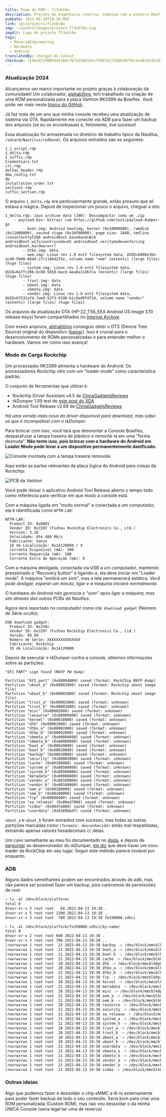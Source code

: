 ```yaml
---
title: Dump da ROM - fl3xbl0w
description: Projeto de engenharia reversa. Começou com a esteira Bowflex Treadmill 22, mas acabou se generalizando para qualquer máquina com Android vendida pela Nautilus Inc. (Nautilus, Bowflex, Schwinn).
pubDate: 2022-05-28T10:28:00Z
link: /pt/projects/fl3xbl0w
img: ~/assets/images/project-fl3xbl0w.svg
imgAlt: Logo do projeto fl3xbl0w
tags:
  - ReverseEngineering
  - Hardware
  - Android
translatedBy: chatgpt-4o-latest
checksum: 724bc0f398059453b0cfb71456619e1f5047a1728d830f99cdc4854335c03197
---
```



### Atualização 2024

Alcançamos um marco importante no projeto graças à colaboração da comunidade! Um colaborador, [alphab0ing](https://github.com/alphab0ing), tem trabalhado na criação de uma ROM personalizada para a placa Vantron RK3399 da Bowflex. Você pode ver mais neste [tópico do GitHub](https://github.com/barrenechea/barrenechea-website/issues/20).

Já faz mais de um ano que minha console recebeu uma atualização de sistema via OTA. Rapidamente me conectei via ADB para fazer um backup dos arquivos (se eu os encontrasse) e, felizmente, tive sucesso!

Essa atualização foi armazenada no diretório de trabalho típico da Nautilus, `/sdcard/Nautilus/redbend/`. Os arquivos extraídos são os seguintes:

```
1_1_script.rdp
1_delta.rdp
1_suffix.rdp
Credentials.txt
crc.rdp
deltas_header.rdp
dma_config.txt
dp
installation_order.txt
section1.rdp
suffix_section.rdp
```

O arquivo `1_delta.rdp` era particularmente grande, então presumi que ali estava a mágica. Depois de inspecionar um pouco o arquivo, cheguei a isto:

```
1_delta.rdp: Java archive data (JAR): Descompactar como um .zip
	- payload.bin: Extrair com https://github.com/ssut/payload-dumper-go
		- boot.img: Android bootimg, kernel (0x10008000), ramdisk (0x11000000), second stage (0x10f00000), page size: 2048, cmdline (console=ttyFIQ0 androidboot.baseband=N/A androidboot.wificountrycode=US androidboot.veritymode=enforcing androidboot.hardware=r)
		- dtbo.img: data
		- oem.img: Linux rev 1.0 ext2 filesystem data, UUID=b886e36e-ac40-5948-86dd-27c114bd225e, volume name "oem" (extents) (large files) (huge files)
		- system.img: Linux rev 1.0 ext2 filesystem data, UUID=0a7fc206-6c88-5018-bacd-4ea8a11db7ca (extents) (large files) (huge files)
		- trust.img: data
		- uboot.img: data
		- vbmeta.img: data
		- vendor.img: Linux rev 1.0 ext2 filesystem data, UUID=67531afd-7aed-52f3-9196-b1cdad9fd724, volume name "vendor" (extents) (large files) (huge files)
```

Os arquivos da atualização OTA (HP-22_T56_EEA Android OS Image 3.10 release-keys) foram compartilhados no [Internet Archive](https://archive.org/download/HP-22_T56_EEA).

Com esses arquivos, [alphab0ing](https://github.com/alphab0ing) conseguiu obter o DTS (Device Tree Source) original do dispositivo ([baixar](/HP-22_T56_EEA.dts)). Isso é crucial para o desenvolvimento de ROMs personalizadas e para entender melhor o hardware. Vamos ver como isso avança!

### Modo de Carga Rockchip

Um processador RK3399 alimenta o hardware do Android. Os processadores Rockchip vêm com um "loader mode" como característica padrão.

O conjunto de ferramentas que utilizei é:

- Rockchip Driver Assistant v4.5 de [ChinaGadgetsReviews](https://chinagadgetsreviews.com/?s=Rockchip+Driver+Assistant)
- rkDumper 1.09 test de [este post do XDA](https://forum.xda-developers.com/t/tool-rkdumper-utility-for-backup-firmware-of-rockchips-devices.2915363/page-9#post-84229591)
- Android Tool Release v2.69 de [ChinaGadgetsReviews](https://chinagadgetsreviews.com/?s=android+tool+release)

_Há uma versão mais nova do driver disponível para download, mas sabe-se que é incompatível com o rkDumper._

Para brincar com isso, você terá que desmontar a Console Bowflex, desparafusar a tampa traseira de plástico e remontá-la em uma "forma desnuda".
**Não tente isso, pois brincar com o hardware do Android em Loader Mode pode levar a um dispositivo permanentemente danificado.**

<Image src={ConsoleMounted} alt="Console montada com a tampa traseira removida" format="webp" />

Aqui estão as partes relevantes da placa lógica do Android para coisas da Rockchip:

<Image src={VantronPCB} alt="PCB da Vantron" format="webp" />

Você pode deixar o aplicativo Android Tool Release aberto o tempo todo como referência para verificar em que modo a console está.

Com a máquina ligada em "modo normal" e conectada a um computador, ela é identificada como `NFTM-LAR`:

```
NFTM-LAR:
  Product ID: 0x0001
  Vendor ID: 0x2207 (Fuzhou Rockchip Electronics Co., Ltd.)
  Version: 3.10
  Velocidade: Até 480 Mb/s
  Fabricante: Vanzo
  ID de Localização: 0x14120000 / 9
  Corrente Disponível (mA): 500
  Corrente Requerida (mA): 500
  Corrente Extra de Operação (mA): 0
```

Com a máquina desligada, conectada via USB a um computador, mantendo pressionado o "Recovery button" e ligando-a, ela deve iniciar em "Loader mode". A máquina "emitirá um som", mas a tela permanecerá estática. _Você pode desligar, esperar um minuto, ligar e a máquina iniciará normalmente._

_O hardware do Android não gerencia o "som" após ligar a máquina, mas sim através das outras PCBs da Nautilus._

Agora será reportado no computador como `USB download gadget` (Número de Série oculto):

```
USB download gadget:
  Product ID: 0x330c
  Vendor ID: 0x2207 (Fuzhou Rockchip Electronics Co., Ltd.)
  Versão: 99.99
  Número de Série: XXXXXXXXXXXXXXX
  Fabricante: Rockchip
  ID de Localização: 0x14120000
```

Depois de executar o rkDumper contra a console, obtemos informações sobre as partições:

```
"EFI PART" sign found (RKFP FW dump)

Partition "EFI_part" (0x00004000) saved (format: RockChip RKFP dump)
Partition "uboot_a" (0x00002000) saved (format: Rockchip uboot image file)
Partition "uboot_b" (0x00002000) saved (format: Rockchip uboot image file)
Partition "trust_a" (0x00002000) saved (format: unknown)
Partition "trust_b" (0x00002000) saved (format: unknown)
Partition "misc" (0x00002000) saved (format: unknown)
Partition "resource" (0x00008000) saved (format: unknown)
Partition "kernel" (0x00010000) saved (format: unknown)
Partition "dtb" (0x00002000) saved (format: unknown)
Partition "dtbo_a" (0x00002000) saved (format: unknown)
Partition "dtbo_b" (0x00002000) saved (format: unknown)
Partition "vbmeta_a" (0x00000800) saved (format: unknown)
Partition "vbmeta_b" (0x00000800) saved (format: unknown)
Partition "boot_a" (0x00020000) saved (format: unknown)
Partition "boot_b" (0x00020000) saved (format: unknown)
Partition "backup" (0x00038000) saved (format: unknown)
Partition "security" (0x00002000) saved (format: unknown)
Partition "cache" (0x00100000) saved (format: unknown)
Partition "system_a" (0x00500000) saved (format: unknown)
Partition "system_b" (0x00500000) saved (format: unknown)
Partition "metadata" (0x00008000) saved (format: unknown)
Partition "vendor_a" (0x00100000) saved (format: unknown)
Partition "vendor_b" (0x00100000) saved (format: unknown)
Partition "oem_a" (0x00100000) saved (format: unknown)
Partition "oem_b" (0x00100000) saved (format: unknown)
Partition "frp" (0x00000400) saved (format: unknown)
Partition "sw_release" (0x00ed7000) saved (format: unknown)
Partition "video" (0x0047e000) saved (format: unknown)
Partition "userdata" (0x0169bbdf) saved (format: unknown)
```

`uboot_a` e `uboot_b` foram extraídos com sucesso, mas todas as outras partições marcadas como `(formato: desconhecido)` estão mal respaldadas, extraindo apenas valores hexadecimais `CC` delas.

Um caso semelhante ao meu foi documentado no [4pda](https://4pda.to/forum/index.php?s=&showtopic=614530&view=findpost&p=102427030), e depois de [perguntar](https://forum.xda-developers.com/t/tool-rkdumper-utility-for-backup-firmware-of-rockchips-devices.2915363/page-11#post-86678625) ao desenvolvedor do rkDumper, [ele diz](https://forum.xda-developers.com/t/tool-rkdumper-utility-for-backup-firmware-of-rockchips-devices.2915363/page-11#post-86687085) que deve haver um novo loader da RockChip em seu lugar. Seguir este método parece inviável por enquanto.

### ADB

Alguns dados semelhantes podem ser encontrados através do adb, mas não parece ser possível fazer um backup, pois carecemos de permissões de root:

```sh
> ls -al /dev/block/platform/
total 0
drwxr-xr-x 3 root root   60 2022-04-13 19:38 .
drwxr-xr-x 5 root root 1300 2022-04-13 19:38 ..
drwxr-xr-x 3 root root  700 2022-04-13 19:38 fe330000.sdhci
```

```sh
> ls -al /dev/block/platform/fe330000.sdhci/by-name/
total 0
drwxr-xr-x 2 root root 600 2022-04-13 19:38 .
drwxr-xr-x 3 root root 700 2022-04-13 19:38 ..
lrwxrwxrwx 1 root root  21 2022-04-13 19:38 backup -> /dev/block/mmcblk0p15
lrwxrwxrwx 1 root root  21 2022-04-13 19:38 boot_a -> /dev/block/mmcblk0p13
lrwxrwxrwx 1 root root  21 2022-04-13 19:38 boot_b -> /dev/block/mmcblk0p14
lrwxrwxrwx 1 root root  21 2022-04-13 19:38 cache -> /dev/block/mmcblk0p17
lrwxrwxrwx 1 root root  20 2022-04-13 19:38 dtb -> /dev/block/mmcblk0p8
lrwxrwxrwx 1 root root  20 2022-04-13 19:38 dtbo_a -> /dev/block/mmcblk0p9
lrwxrwxrwx 1 root root  21 2022-04-13 19:38 dtbo_b -> /dev/block/mmcblk0p10
lrwxrwxrwx 1 root root  21 2022-04-13 19:38 frp -> /dev/block/mmcblk0p25
lrwxrwxrwx 1 root root  20 2022-04-13 19:38 kernel -> /dev/block/mmcblk0p7
lrwxrwxrwx 1 root root  21 2022-04-13 19:38 metadata -> /dev/block/mmcblk0p20
lrwxrwxrwx 1 root root  20 2022-04-13 19:38 misc -> /dev/block/mmcblk0p5
lrwxrwxrwx 1 root root  21 2022-04-13 19:38 oem_a -> /dev/block/mmcblk0p23
lrwxrwxrwx 1 root root  21 2022-04-13 19:38 oem_b -> /dev/block/mmcblk0p24
lrwxrwxrwx 1 root root  20 2022-04-13 19:38 resource -> /dev/block/mmcblk0p6
lrwxrwxrwx 1 root root  21 2022-04-13 19:38 security -> /dev/block/mmcblk0p16
lrwxrwxrwx 1 root root  21 2022-04-13 19:38 sw_release -> /dev/block/mmcblk0p26
lrwxrwxrwx 1 root root  21 2022-04-13 19:38 system_a -> /dev/block/mmcblk0p18
lrwxrwxrwx 1 root root  21 2022-04-13 19:38 system_b -> /dev/block/mmcblk0p19
lrwxrwxrwx 1 root root  20 2022-04-13 19:38 trust_a -> /dev/block/mmcblk0p3
lrwxrwxrwx 1 root root  20 2022-04-13 19:38 trust_b -> /dev/block/mmcblk0p4
lrwxrwxrwx 1 root root  20 2022-04-13 19:38 uboot_a -> /dev/block/mmcblk0p1
lrwxrwxrwx 1 root root  20 2022-04-13 19:38 uboot_b -> /dev/block/mmcblk0p2
lrwxrwxrwx 1 root root  21 2022-04-13 19:38 userdata -> /dev/block/mmcblk0p28
lrwxrwxrwx 1 root root  21 2022-04-13 19:38 vbmeta_a -> /dev/block/mmcblk0p11
lrwxrwxrwx 1 root root  21 2022-04-13 19:38 vbmeta_b -> /dev/block/mmcblk0p12
lrwxrwxrwx 1 root root  21 2022-04-13 19:38 vendor_a -> /dev/block/mmcblk0p21
lrwxrwxrwx 1 root root  21 2022-04-13 19:38 vendor_b -> /dev/block/mmcblk0p22
lrwxrwxrwx 1 root root  21 2022-04-13 19:38 video -> /dev/block/mmcblk0p27
```

### Outras ideias

Algo que podemos fazer é dessoldar o chip eMMC e lê-lo externamente para poder fazer backup de todo o seu conteúdo. Seria bom para criar uma ROM personalizada (Custom ROM), mas não vou dessoldar o da minha ÚNICA Console (seria legal ter uma de reserva).
